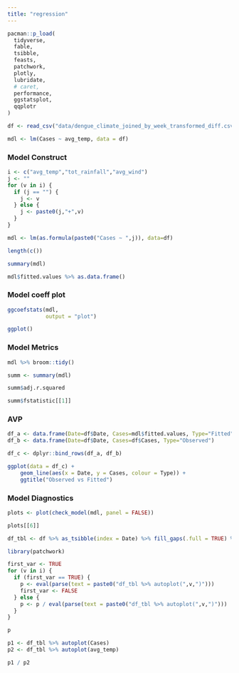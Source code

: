 ```yaml
---
title: "regression"
---
```


```r
pacman::p_load(
  tidyverse,
  fable,
  tsibble,
  feasts,
  patchwork,
  plotly,
  lubridate,
  # caret,
  performance,
  ggstatsplot,
  qqplotr
)
```

```r
df <- read_csv("data/dengue_climate_joined_by_week_transformed_diff.csv")
```

```r
mdl <- lm(Cases ~ avg_temp, data = df)
```

### Model Construct

```r
i <- c("avg_temp","tot_rainfall","avg_wind")
j <- ""
for (v in i) {
  if (j == "") {
    j <- v
  } else {
    j <- paste0(j,"+",v)
  }
}

mdl <- lm(as.formula(paste0("Cases ~ ",j)), data=df)
```

```r
length(c())
```

```r
summary(mdl)
```

```r
mdl$fitted.values %>% as.data.frame()
```

### Model coeff plot

```r
ggcoefstats(mdl, 
            output = "plot")
```

```r
ggplot()
```

### Model Metrics

```r
mdl %>% broom::tidy()
```

```r
summ <- summary(mdl)

summ$adj.r.squared
```

```r
summ$fstatistic[[1]]
```

### AVP

```r
df_a <- data.frame(Date=df$Date, Cases=mdl$fitted.values, Type="Fitted")
df_b <- data.frame(Date=df$Date, Cases=df$Cases, Type="Observed")

df_c <- dplyr::bind_rows(df_a, df_b)

ggplot(data = df_c) +
    geom_line(aes(x = Date, y = Cases, colour = Type)) +
    ggtitle("Observed vs Fitted")
```

### Model Diagnostics

```r
plots <- plot(check_model(mdl, panel = FALSE))
```

```r
plots[[6]]
```

```r
df_tbl <- df %>% as_tsibble(index = Date) %>% fill_gaps(.full = TRUE) %>% fill(Cases)

library(patchwork)

first_var <- TRUE
for (v in i) {
  if (first_var == TRUE) {
    p <- eval(parse(text = paste0("df_tbl %>% autoplot(",v,")")))
    first_var <- FALSE
  } else {
    p <- p / eval(parse(text = paste0("df_tbl %>% autoplot(",v,")")))
  }
}

p
```

```r
p1 <- df_tbl %>% autoplot(Cases)
p2 <- df_tbl %>% autoplot(avg_temp)
```

```r
p1 / p2
```
